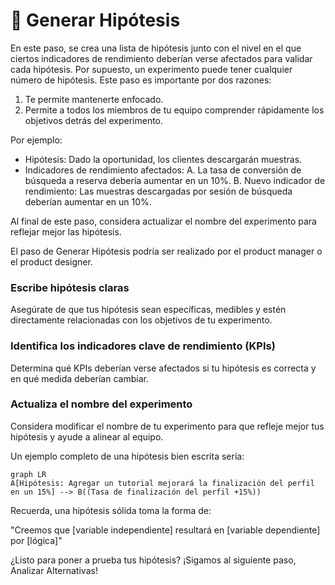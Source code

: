 
# 🤔 Generar Hipótesis

En este paso, se crea una lista de hipótesis junto con el nivel en el que ciertos indicadores de rendimiento deberían verse afectados para validar cada hipótesis. Por supuesto, un experimento puede tener cualquier número de hipótesis. Este paso es importante por dos razones:

1. Te permite mantenerte enfocado.
2. Permite a todos los miembros de tu equipo comprender rápidamente los objetivos detrás del experimento.

Por ejemplo:

* Hipótesis: Dado la oportunidad, los clientes descargarán muestras.
* Indicadores de rendimiento afectados:
  A. La tasa de conversión de búsqueda a reserva debería aumentar en un 10%.
  B. Nuevo indicador de rendimiento: Las muestras descargadas por sesión de búsqueda deberían aumentar en un 10%.

<Callout>
Al final de este paso, considera actualizar el nombre del experimento para reflejar mejor las hipótesis.
</Callout>

El paso de Generar Hipótesis podría ser realizado por el product manager o el product designer.

<Steps>

### Escribe hipótesis claras
Asegúrate de que tus hipótesis sean específicas, medibles y estén directamente relacionadas con los objetivos de tu experimento.

### Identifica los indicadores clave de rendimiento (KPIs)
Determina qué KPIs deberían verse afectados si tu hipótesis es correcta y en qué medida deberían cambiar.

### Actualiza el nombre del experimento
Considera modificar el nombre de tu experimento para que refleje mejor tus hipótesis y ayude a alinear al equipo.

</Steps>

Un ejemplo completo de una hipótesis bien escrita sería:

```mermaid
graph LR
A[Hipótesis: Agregar un tutorial mejorará la finalización del perfil en un 15%] --> B((Tasa de finalización del perfil +15%))
```

Recuerda, una hipótesis sólida toma la forma de:

"Creemos que [variable independiente] resultará en [variable dependiente] por [lógica]"

¿Listo para poner a prueba tus hipótesis? ¡Sigamos al siguiente paso, Analizar Alternativas!